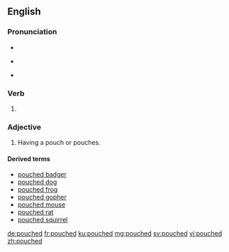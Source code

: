 ==English==

===Pronunciation===
* {{IPA|/paʊt͡ʃt/|lang=en}}
* {{a|Canada}} {{IPA|/pʌʊt͡ʃt/|lang=en}}
* {{rhymes|aʊtʃt|lang=en}}

===Verb===
{{head|en|verb form}}

# {{en-past of|pouch}}

===Adjective===
{{en-adj|-}}

# Having a pouch or pouches.

====Derived terms====
* [[pouched badger]]
* [[pouched dog]]
* [[pouched frog]]
* [[pouched gopher]]
* [[pouched mouse]]
* [[pouched rat]]
* [[pouched squirrel]]

[[de:pouched]]
[[fr:pouched]]
[[ku:pouched]]
[[mg:pouched]]
[[sv:pouched]]
[[vi:pouched]]
[[zh:pouched]]
